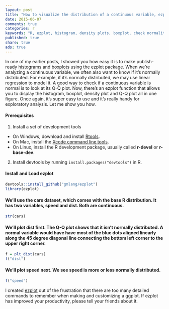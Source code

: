 ```yaml
---
layout: post
title: "How to visualize the distribution of a continuous variable, ezplot - Part 5"
date: 2015-06-07 
comments: true
categories: r
keywords: "R, ezplot, histogram, density plots, boxplot, check normality, qq plot, normal Q-Q plot"
published: true
share: true
ads: true
---
```


In one of my earlier posts, I showed you how easy it is to make publish-ready [histograms](http://masterr.org/r/an-easy-way-to-make-ggplot2-histograms-ezplot-part3/) and [boxplots](http://masterr.org/r/an-easy-way-to-make-ggplot2-boxplots-ezplot-part2/) using the ezplot package. When we're analyzing a continuous variable, we often also want to know if it's normally distributed. For example, if it's normally distributed, we may use linear regression to model it. A good way to check if a continuous variable is normal is to look at its Q-Q plot. Now, there's an ezplot function that allows you to display the histogram, boxplot, density plot and Q-Q plot all in one figure. Once again, it's super easy to use and it's really handy for exploratory analysis. Let me show you how.

#### Prerequisites
1. Install a set of development tools
* On Windows, download and install [Rtools](http://cran.r-project.org/bin/windows/Rtools/). 
* On Mac, install the [Xcode command line tools](https://developer.apple.com/downloads). 
* On Linux, install the R development package, usually called **r-devel** or **r-base-dev**.
2. Install devtools by running `install.packages("devtools")` in R.

#### Install and Load ezplot
```r
devtools::install_github("gmlang/ezplot")
library(ezplot)
```

#### We'll use the cars dataset, which comes with the base R distribution. It has two variables, speed and dist. Both are continuous.
```r
str(cars)
```

#### We'll plot dist first. The Q-Q plot shows that it isn't normally distributed. A normal variable would have have most of the blue dots aligned linearly along the 45 degree diagonal line connecting the bottom left corner to the upper right corner. 
```r
f = plt_dist(cars)
f("dist")
```

#### We'll plot speed next. We see speed is more or less normally distributed.
```r
f("speed")
```

I created [ezplot](https://github.com/gmlang/ezplot) out of the frustration that there are too many detailed commands to remember when making and customizing a ggplot. If ezplot has improved your productivity, please tell your friends about it.